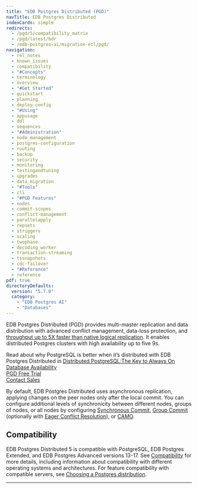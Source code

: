 ```yaml
---
title: "EDB Postgres Distributed (PGD)"
navTitle: EDB Postgres Distributed
indexCards: simple
redirects:
  - /pgd/5/compatibility_matrix
  - /pgd/latest/bdr
  - /edb-postgres-ai/migration-etl/pgd/
navigation:
  - rel_notes
  - known_issues
  - compatibility
  - "#Concepts"
  - terminology
  - overview
  - "#Get Started"
  - quickstart
  - planning
  - deploy-config
  - "#Using"
  - appusage
  - ddl
  - sequences
  - "#Administration"
  - node_management
  - postgres-configuration
  - routing
  - backup
  - security
  - monitoring
  - testingandtuning
  - upgrades
  - data_migration
  - "#Tools"
  - cli
  - "#PGD Features"
  - nodes
  - commit-scopes
  - conflict-management
  - parallelapply
  - repsets
  - striggers
  - scaling
  - twophase
  - decoding_worker
  - transaction-streaming
  - tssnapshots
  - cdc-failover
  - "#Reference"
  - reference
pdf: true
directoryDefaults:
  version: "5.7.0"
  category:
    - "EDB Postgres AI"
    - "Databases"
---
```



EDB Postgres Distributed (PGD) provides multi-master replication and data distribution with advanced conflict management, data-loss protection, and [throughput up to 5X faster than native logical replication](https://www.enterprisedb.com/blog/performance-improvements-edb-postgres-distributed). It enables distributed Postgres clusters with high availability up to five 9s.


<div class="container mt-4 mb-4 border border-primary">
<div class="row bg-light">
<div class="col-12 text-center px-3 py-3">
Read about why PostgreSQL is better when it’s distributed with EDB Postgres Distributed in <a href="https://www.enterprisedb.com/distributed-postgresql-always-on-database-availability">Distributed PostgreSQL:The Key to Always On Database Availability</a>
</div>
</div>
<div class="row bg-light">
<div class="col-6 px-3 py-3 d-flex justify-content-center align-items-center">
<a href="https://www.enterprisedb.com/products/edb-postgres-distributed" class="btn btn-lg btn-primary text-light px-4 text-nowrap text-center" title="Get a free trial of PGD">PGD Free Trial</a>
</div>
<div class="col-6 px-3 py-3 d-flex justify-content-center align-items-center">
<a href="https://www.enterprisedb.com/contact" class="btn btn-lg btn-primary text-light px-4 text-nowrap text-center" title="Contact sales with any questions">Contact Sales</a>
</div>
</div>
</div>

By default, EDB Postgres Distributed uses asynchronous replication, applying changes on
the peer nodes only after the local commit. You can configure additional levels of synchronicity between different nodes, groups of nodes, or all nodes by configuring
[Synchronous Commit](/pgd/latest/commit-scopes/synchronous_commit/), [Group Commit](commit-scopes/group-commit) (optionally with [Eager Conflict Resolution](/pgd/latest/commit-scopes/group-commit/#eager-conflict-resolution)), or [CAMO](commit-scopes/camo).

## Compatibility

EDB Postgres Distributed 5 is compatible with PostgreSQL, EDB Postgres Extended, and EDB Postgres Advanced versions 13-17. See [Compatibility](compatibility) for more details, including information about compatibility with different operating systems and architectures.
For feature compatibility with compatible servers, see [Choosing a Postgres distribution](planning/choosing_server).

---
